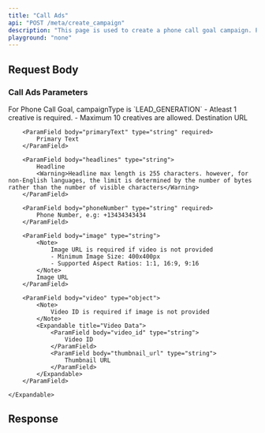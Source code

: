 ```yaml
---
title: "Call Ads"
api: "POST /meta/create_campaign"
description: "This page is used to create a phone call goal campaign. Phone call ads are designed to encourage users to tap and call your business directly from the ad, making it easy to generate phone inquiries or leads."
playground: "none"
---
```



## Request Body

<CampaignParams />

<CampaignTargeting />

### Call Ads Parameters

<ParamField body="campaignType" type="string" required>
	For Phone Call Goal, campaignType is `LEAD_GENERATION`
</ParamField>

<ParamField body="multipleCreatives" type="object[]">
	<Warning>
		- Atleast 1 creative is required.
		- Maximum 10 creatives are allowed.
	</Warning>
	<Expandable title="Multiple Creative Configuration">
		<ParamField body="url" type="string" required>
			Destination URL
		</ParamField>

    	<ParamField body="primaryText" type="string" required>
    		Primary Text
    	</ParamField>

    	<ParamField body="headlines" type="string">
    		Headline
    		<Warning>Headline max length is 255 characters. however, for non-English languages, the limit is determined by the number of bytes rather than the number of visible characters</Warning>
    	</ParamField>

    	<ParamField body="phoneNumber" type="string" required>
    		Phone Number, e.g: +13434343434
    	</ParamField>

    	<ParamField body="image" type="string">
    		<Note>
    			Image URL is required if video is not provided
    			- Minimum Image Size: 400x400px
    			- Supported Aspect Ratios: 1:1, 16:9, 9:16
    		</Note>
    		Image URL
    	</ParamField>

    	<ParamField body="video" type="object">
    		<Note>
    			Video ID is required if image is not provided
    		</Note>
    		<Expandable title="Video Data">
    			<ParamField body="video_id" type="string">
    				Video ID
    			</ParamField>
    			<ParamField body="thumbnail_url" type="string">
    				Thumbnail URL
    			</ParamField>
    		</Expandable>
    	</ParamField>

    </Expandable>

</ParamField>

## Response

<CampaignResponse />
